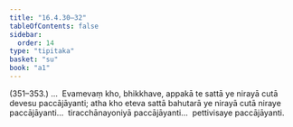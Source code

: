 ```yaml
---
title: "16.4.30–32"
tableOfContents: false
sidebar:
  order: 14
type: "tipitaka"
basket: "su"
book: "a1"
---
```



<DynamicBreadcrumb />

<Paragraph type="center" book="a1">
(351–353.)
</Paragraph>

<Paragraph number="432" book="a1">
…  Evamevaṃ kho, bhikkhave, appakā te sattā ye nirayā cutā devesu paccājāyanti; atha kho eteva sattā bahutarā ye nirayā cutā niraye paccājāyanti…  tiracchānayoniyā paccājāyanti…  pettivisaye paccājāyanti.
</Paragraph>